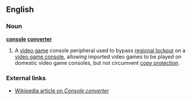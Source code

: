 ==English==

===Noun===
'''[[console]] [[converter]]'''

# A [[video game]] console peripheral used to bypass [[regional lockout]] on a [[video game console]], allowing imported video games to be played on domestic video game consoles, but not circumvent [[copy protection]].

===External links===
* [[w:Console converter|Wikipedia article on ''Console converter'']]